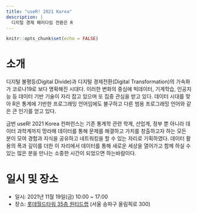 ```yaml
---
title: "useR! 2021 Korea"
description: |
  디지털 경제 패러다임 전환은 R
---
```


```r
knitr::opts_chunk$set(echo = FALSE)
```

# 소개

디지털 불평등(Digital Divide)과 디지털 경제전환(Digital Transformation)의 가속화가 코로나19로 보다 명확해진 시대다. 이러한 변화의 중심에 빅데이터, 기계학습, 인공지능 등 데이터 기반 기술이 자리 잡고 있으며 또 집중 관심을 받고 있다. 데이터 시대를 맞아 R은 통계에 기반한 프로그래밍 언어임에도 불구하고 다른 범용 프로그래밍 언어와 같은 큰 인기를 얻고 있다.



금번 useR! 2021 Korea 컨퍼런스는 기존 통계학 관련 학계, 산업계, 정부 뿐 아니라 데이터 과학계까지 망라해 데이터를 통해 문제를 해결하고 가치를 창출하고자 하는 모든 분이 모여 경험과 지식을 공유하고 네트워킹을 할 수 있는 자리로 기획하였다. 데이터 활용의 폭과 깊이를 더한 이 자리에서 데이터를 통해 새로운 세상을 열어가고 함께 하실 수 있는 많은 분을 만나는 소중한 시간이 되었으면 하는바람이다.

# 일시 및 장소

- 일시: 2021년 11월 19일(금) 10:00 ~ 17:00
- 장소: [롯데월드타워 35층 원티드랩]((https://www.lwt.co.kr/en/main/main.do)) (서울 송파구 올림픽로 300)
